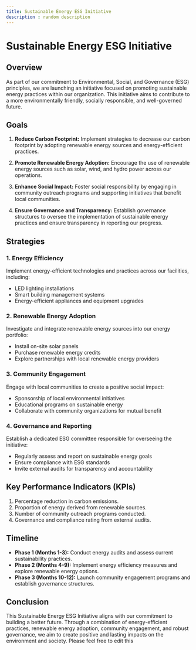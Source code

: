 ```yaml
---
title: Sustainable Energy ESG Initiative
description : random description
---
```


# Sustainable Energy ESG Initiative

## Overview

As part of our commitment to Environmental, Social, and Governance (ESG) principles, we are launching an initiative focused on promoting sustainable energy practices within our organization. This initiative aims to contribute to a more environmentally friendly, socially responsible, and well-governed future.

## Goals

1. **Reduce Carbon Footprint:** Implement strategies to decrease our carbon footprint by adopting renewable energy sources and energy-efficient practices.

2. **Promote Renewable Energy Adoption:** Encourage the use of renewable energy sources such as solar, wind, and hydro power across our operations.

3. **Enhance Social Impact:** Foster social responsibility by engaging in community outreach programs and supporting initiatives that benefit local communities.

4. **Ensure Governance and Transparency:** Establish governance structures to oversee the implementation of sustainable energy practices and ensure transparency in reporting our progress.

## Strategies

### 1. Energy Efficiency

Implement energy-efficient technologies and practices across our facilities, including:

- LED lighting installations
- Smart building management systems
- Energy-efficient appliances and equipment upgrades

### 2. Renewable Energy Adoption

Investigate and integrate renewable energy sources into our energy portfolio:

- Install on-site solar panels
- Purchase renewable energy credits
- Explore partnerships with local renewable energy providers

### 3. Community Engagement

Engage with local communities to create a positive social impact:

- Sponsorship of local environmental initiatives
- Educational programs on sustainable energy
- Collaborate with community organizations for mutual benefit

### 4. Governance and Reporting

Establish a dedicated ESG committee responsible for overseeing the initiative:

- Regularly assess and report on sustainable energy goals
- Ensure compliance with ESG standards
- Invite external audits for transparency and accountability

## Key Performance Indicators (KPIs)

1. Percentage reduction in carbon emissions.
2. Proportion of energy derived from renewable sources.
3. Number of community outreach programs conducted.
4. Governance and compliance rating from external audits.

## Timeline

- **Phase 1 (Months 1-3):** Conduct energy audits and assess current sustainability practices.
- **Phase 2 (Months 4-9):** Implement energy efficiency measures and explore renewable energy options.
- **Phase 3 (Months 10-12):** Launch community engagement programs and establish governance structures.

## Conclusion

This Sustainable Energy ESG Initiative aligns with our commitment to building a better future. Through a combination of energy-efficient practices, renewable energy adoption, community engagement, and robust governance, we aim to create positive and lasting impacts on the environment and society. Please feel free to edit this
